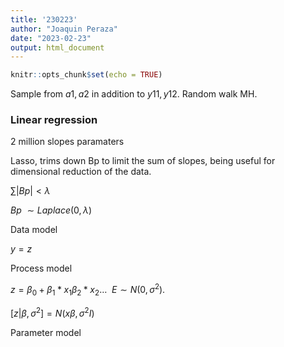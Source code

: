 ```yaml
---
title: '230223'
author: "Joaquin Peraza"
date: "2023-02-23"
output: html_document
---
```


```r
knitr::opts_chunk$set(echo = TRUE)
```

Sample from $a1,a2$ in addition to $y11,y12$. Random walk MH.

### Linear regression

2 million slopes paramaters

Lasso, trims down Bp to limit the sum of slopes, being useful for dimensional reduction of the data.

$\sum |Bp|<\lambda$

$Bp ~ \sim Laplace(0,\lambda)$

Data model

$y = z$

Process model

$z=\beta_0 + \beta_1 * x_1 \beta_2 * x_2…~~E \sim N(0,\sigma^2) .$

$[z|\beta, \sigma^2] = N(x \beta, \sigma^2 I)$

Parameter model
